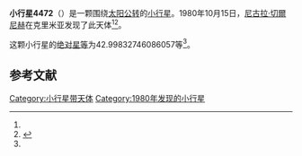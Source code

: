 {{Infobox planet
| bgcolour = #FFFFC0
| name = 4472 Navashin
| symbol = 
| image = 
| caption = 
| discovery = yes
| discovery_ref = 
| discoverer = [[尼古拉·切爾尼赫|尼古拉·切爾尼赫]]
| discovery_site = [[克里米亚|克里米亚]] 
| discovered = 1980年10月15日
| designations = yes
| mp_name = 
| named_after = 
| alt_names = 1980 TY14/ 1970 WW / 1975 EM3 / 1980 VY1 / 1985 FK
| mp_category = [[主带小行星|主带小行星]]
| orbit_ref = <ref name="a">[http://ssd.jpl.nasa.gov/sbdb.cgi?sstr=4472 4472 Navashin] {{Wayback|url=http://ssd.jpl.nasa.gov/sbdb.cgi?sstr=4472 |date=20201124005402 }}，小行星數據庫瀏覽器（JPL Small-Body Database Browser）－[[美国国家航空航天局|美国国家航空航天局]]喷气推进实验室</ref>
| epoch = 2456400.5 (2013年4月18日更新)
| aphelion = {{convert|2.569145962973087|AU|km|3|abbr=on|lk=out}}
| perihelion = {{convert|1.91312446718277|AU|km|3|abbr=on}}
| semimajor = {{convert|2.241135215077929|AU|km|3|abbr=on}}
| eccentricity = 0.146359196
| period = 1225.463884 [[日|日]]<br />3.36[[儒略年|儒略年]]
| avg_speed = 
| inclination = 5.83092461743689
| asc_node = 5.219798497242676
| mean_anomaly = 
| arg_peri = 42.99832746086057
| satellites = 
| physical_characteristics = yes
| dimensions = 
| mass = 
| density = 
| surface_grav = 
| escape_velocity = 
| sidereal_day = 
| axial_tilt = 
| pole_ecliptic_lat = 
| pole_ecliptic_lon = 
| albedo = 
| temperatures= 
| temp_name1 = 
| mean_temp_1 = 
| max_temp_1 = 
| temp_name2 = 
| max_temp_2 = 
| spectral_type = 
| abs_magnitude = 42.99832746086057
}}

'''小行星4472'''（{{lang-en|4472 Navashin}}）是一颗围绕[[太阳|太阳]][[公转|公转]]的[[小行星|小行星]]。1980年10月15日，[[尼古拉·切爾尼赫|尼古拉·切爾尼赫]]在克里米亚发现了此天体<ref name="a" /><ref>{{cite news|title=小行星列表|url=http://cfa-www.harvard.edu/iau/lists/NumberedMPs.txt|accessdate=2013-07-08|newspaper=哈佛大学|archive-date=2008-05-17|archive-url=https://web.archive.org/web/20080517010638/http://cfa-www.harvard.edu/iau/lists/NumberedMPs.txt|dead-url=no}}</ref>。

这颗小行星的[[绝对星等|绝对星等]]为42.99832746086057等<ref name="a" />。

==参考文献==
{{reflist}}
{{Minor Planet Number|[[小行星4471|小行星4471]]|[[小行星4473|小行星4473]]}}

{{小天体}}

[[Category:小行星带天体|Category:小行星带天体]]
[[Category:1980年发现的小行星|Category:1980年发现的小行星]]

{{asteroid-stub}}